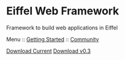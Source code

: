 = Eiffel Web Framework =
Framework to build web applications in Eiffel

Menu :: [[Doc_Getting Started|Getting Started]] :: [[Doc_Community|Community]]

[http://github.com/EiffelWebFramework/EWF/zipball/ Download Current]
[http://github.com/EiffelWebFramework/EWF/zipball/release-0.3 Download v0.3]